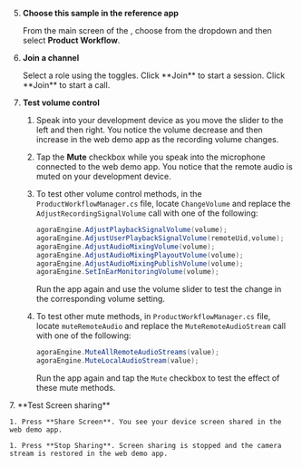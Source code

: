 <PlatformWrapper platform="unity">

5. **Choose this sample in the reference app**

    From the main screen of the <Vpl k="CLIENT" />, choose **<Vpd k="NAME" />** from the dropdown and then select **Product Workflow**.

1. **Join a channel**

    <ProductWrapper product="{['interactive-live-streaming', 'broadcast-streaming']}">
    Select a role using the toggles. Click **Join** to start a session.
    </ProductWrapper>

    <ProductWrapper product="video-calling, voice-calling">
    Click **Join** to start a call.
    </ProductWrapper>

7. **Test volume control**

    1. Speak into your development device as you move the slider to the left and then right. You notice the volume decrease and then increase in the web demo app as the recording volume changes.

    1. Tap the **Mute** checkbox while you speak into the microphone connected to the web demo app.
        You notice that the remote audio is muted on your development device.

    1. To test other volume control methods, in the `ProductWorkflowManager.cs` file, locate `ChangeVolume` and replace the `AdjustRecordingSignalVolume` call with one of the following:

        ```csharp
        agoraEngine.AdjustPlaybackSignalVolume(volume);
        agoraEngine.AdjustUserPlaybackSignalVolume(remoteUid,volume);
        agoraEngine.AdjustAudioMixingVolume(volume);
        agoraEngine.AdjustAudioMixingPlayoutVolume(volume);
        agoraEngine.AdjustAudioMixingPublishVolume(volume);
        agoraEngine.SetInEarMonitoringVolume(volume);
        ```
        Run the app again and use the volume slider to test the change in the corresponding volume setting.


    1. To test other mute methods, in `ProductWorkflowManager.cs` file, locate `muteRemoteAudio` and replace the `MuteRemoteAudioStream` call with one of the following:

        ```csharp
        agoraEngine.MuteAllRemoteAudioStreams(value);
        agoraEngine.MuteLocalAudioStream(value);
        ```
        Run the app again and tap the `Mute` checkbox to test the effect of these mute methods.

<ProductWrapper notAllowed="voice-calling">
7. **Test Screen sharing**

    1. Press **Share Screen**. You see your device screen shared in the web demo app.

    1. Press **Stop Sharing**. Screen sharing is stopped and the camera stream is restored in the web demo app.
</ProductWrapper>

</PlatformWrapper>
